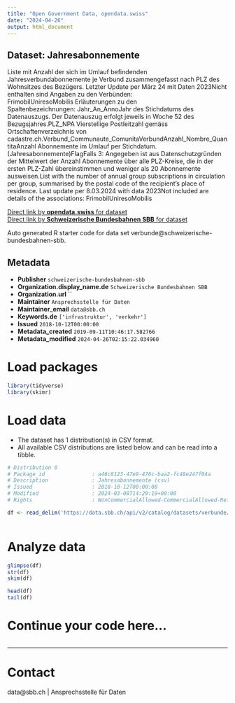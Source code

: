 ```yaml
---
title: "Open Government Data, opendata.swiss"
date: "2024-04-26"
output: html_document
---
```


## Dataset: Jahresabonnemente

Liste mit Anzahl der sich im Umlauf befindenden Jahresverbundabonnemente je Verbund zusammengefasst nach PLZ des Wohnsitzes des Bezügers. Letzter Update per März 24 mit Daten 2023Nicht enthalten sind Angaben zu den Verbünden: FrimobilUniresoMobilis Erläuterungen zu den Spaltenbezeichnungen: Jahr_An_AnnoJahr des Stichdatums des Datenauszugs. Der Datenauszug erfolgt jeweils in Woche 52 des Bezugsjahres.PLZ_NPA Vierstellige Postleitzahl gemäss Ortschaftenverzeichnis von cadastre.ch.Verbund_Communaute_ComunitaVerbundAnzahl_Nombre_QuantitaAnzahl Abonnemente im Umlauf per Stichdatum. (Jahresabonnemente)FlagFalls 3: Angegeben ist aus Datenschutzgründen der Mittelwert der Anzahl Abonnemente über alle PLZ-Kreise, die in der ersten PLZ-Zahl übereinstimmen und weniger als 20 Abonnemente ausweisen.List with the number of annual group subscriptions in circulation per group, summarised by the postal code of the recipient's place of residence. Last update per 8.03.2024 with data 2023Not included are details of the associations: FrimobilUniresoMobilis

[Direct link by **opendata.swiss** for dataset](https://opendata.swiss/de/dataset/jahresabonnemente)<br>
[Direct link by **Schweizerische Bundesbahnen SBB** for dataset](https://data.sbb.ch/explore/dataset/verbunde/)

Auto generated R starter code for data set verbunde@schweizerische-bundesbahnen-sbb.

## Metadata

- **Publisher** `schweizerische-bundesbahnen-sbb`
- **Organization.display_name.de** `Schweizerische Bundesbahnen SBB`
- **Organization.url** ``
- **Maintainer** `Ansprechsstelle für Daten`
- **Maintainer_email** `data@sbb.ch`
- **Keywords.de** `['infrastruktur', 'verkehr']`
- **Issued** `2018-10-12T00:00:00`
- **Metadata_created** `2019-09-11T10:46:17.582766`
- **Metadata_modified** `2024-04-26T02:15:22.034960`


# Load packages

```r

library(tidyverse)
library(skimr)

```

# Load data

-   The dataset has 1 distribution(s) in CSV format.
-   All available CSV distributions are listed below and can be read into a tibble.

```r

# Distribution 0
# Package_id               : a46c8123-47e9-476c-baa2-fc48e247f04a
# Description              : Jahresabonnemente (csv)
# Issued                   : 2018-10-12T00:00:00
# Modified                 : 2024-03-08T14:29:19+00:00
# Rights                   : NonCommercialAllowed-CommercialAllowed-ReferenceRequired

df <- read_delim('https://data.sbb.ch/api/v2/catalog/datasets/verbunde/exports/csv')



```

# Analyze data

```r

glimpse(df)
str(df)
skim(df)

head(df)
tail(df)

```

# Continue your code here...

```r

```

------------------------------------------------------------------------

# Contact

data@sbb.ch | Ansprechsstelle für Daten
